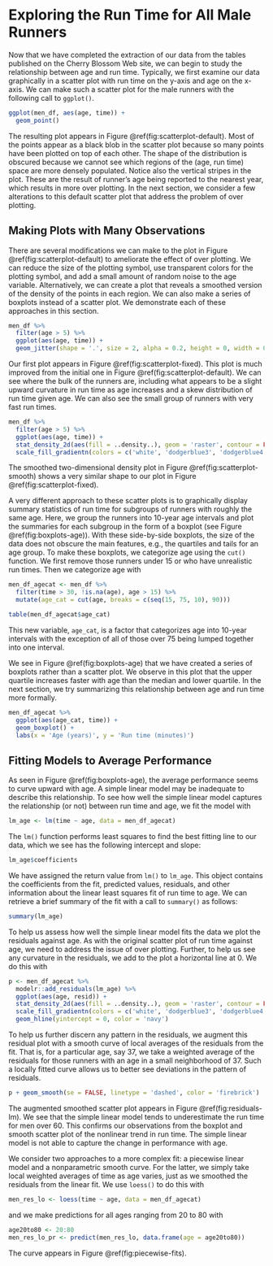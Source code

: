 # Exploring the Run Time for All Male Runners {#exploring}

Now that we have completed the extraction of our data from the tables published on the Cherry Blossom Web site, we can begin to study the relationship between age and run time. Typically, we first examine our data graphically in a scatter plot with run time on the y-axis and age on the x-axis. We can make such a scatter plot for the male runners with the following call to `ggplot()`.

```r
ggplot(men_df, aes(age, time)) +
  geom_point()
```

The resulting plot appears in Figure \@ref(fig:scatterplot-default). Most of the points appear as a black blob in the scatter plot because so many points have been plotted on top of each other. The shape of the distribution is obscured because we cannot see which regions of the (age, run time) space are more densely populated. Notice also the vertical stripes in the plot. These are the result of runner’s age being reported to the nearest year, which results in more over plotting. In the next section, we consider a few alterations to this default scatter plot that address the problem of over plotting.

## Making Plots with Many Observations

There are several modifications we can make to the plot in Figure \@ref(fig:scatterplot-default) to ameliorate the effect of over plotting. We can reduce the size of the plotting symbol, use transparent colors for the plotting symbol, and add a small amount of random noise to the age variable. Alternatively, we can create a plot that reveals a smoothed version of the density of the points in each region. We can also make a series of boxplots instead of a scatter plot. We demonstrate each of these approaches in this section.

```r
men_df %>% 
  filter(age > 5) %>% 
  ggplot(aes(age, time)) +
  geom_jitter(shape = '.', size = 2, alpha = 0.2, height = 0, width = 0.5, color = '#54278f')
```

Our first plot appears in Figure \@ref(fig:scatterplot-fixed). This plot is much improved from the initial one in Figure \@ref(fig:scatterplot-default). We can see where the bulk of the runners are, including what appears to be a slight upward curvature in run time as age increases and a skew distribution of run time given age. We can also see the small group of runners with very fast run times.

```r
men_df %>% 
  filter(age > 5) %>% 
  ggplot(aes(age, time)) +
  stat_density_2d(aes(fill = ..density..), geom = 'raster', contour = FALSE) +
  scale_fill_gradientn(colors = c('white', 'dodgerblue3', 'dodgerblue4'), values = c(0, 0.5, 1))
```

The smoothed two-dimensional density plot in Figure \@ref(fig:scatterplot-smooth) shows a very similar shape to our plot in Figure \@ref(fig:scatterplot-fixed).

A very different approach to these scatter plots is to graphically display summary statistics of run time for subgroups of runners with roughly the same age. Here, we group the runners into 10-year age intervals and plot the summaries for each subgroup in the form of a boxplot (see Figure \@ref(fig:boxplots-age)). With these side-by-side boxplots, the size of the data does not obscure the main features, e.g., the quartiles and tails for an age group. To make these boxplots, we categorize age using the `cut()` function. We first remove those runners under 15 or who have unrealistic run times. Then we categorize age with

```r
men_df_agecat <- men_df %>% 
  filter(time > 30, !is.na(age), age > 15) %>% 
  mutate(age_cat = cut(age, breaks = c(seq(15, 75, 10), 90)))

table(men_df_agecat$age_cat)
```

This new variable, `age_cat`, is a factor that categorizes age into 10-year intervals with the exception of all of those over 75 being lumped together into one interval.

We see in Figure \@ref(fig:boxplots-age) that we have created a series of boxplots rather than a scatter plot. We observe in this plot that the upper quartile increases faster with age than the median and lower quartile. In the next section, we try summarizing this relationship between age and run time more formally.

```r
men_df_agecat %>% 
  ggplot(aes(age_cat, time)) +
  geom_boxplot() +
  labs(x = 'Age (years)', y = 'Run time (minutes)')
```

## Fitting Models to Average Performance

As seen in Figure \@ref(fig:boxplots-age), the average performance seems to curve upward with age. A simple linear model may be inadequate to describe this relationship. To see how well the simple linear model captures the relationship (or not) between run time and age, we fit the model with

```r
lm_age <- lm(time ~ age, data = men_df_agecat)
```

The `lm()` function performs least squares to find the best fitting line to our data, which we see has the following intercept and slope:

```r
lm_age$coefficients
```

We have assigned the return value from `lm()` to `lm_age`. This object contains the coefficients from the fit, predicted values, residuals, and other information about the linear least squares fit of run time to age. We can retrieve a brief summary of the fit with a call to `summary()` as follows:

```r
summary(lm_age)
```

To help us assess how well the simple linear model fits the data we plot the residuals against age. As with the original scatter plot of run time against age, we need to address the issue of over plotting. Further, to help us see any curvature in the residuals, we add to the plot a horizontal line at 0. We do this with

```r
p <- men_df_agecat %>% 
  modelr::add_residuals(lm_age) %>% 
  ggplot(aes(age, resid)) +
  stat_density_2d(aes(fill = ..density..), geom = 'raster', contour = FALSE) +
  scale_fill_gradientn(colors = c('white', 'dodgerblue3', 'dodgerblue4'), values = c(0, 0.5, 1)) +
  geom_hline(yintercept = 0, color = 'navy')
```

To help us further discern any pattern in the residuals, we augment this residual plot with a smooth curve of local averages of the residuals from the fit. That is, for a particular age, say 37, we take a weighted average of the residuals for those runners with an age in a small neighborhood of 37. Such a locally fitted curve allows us to better see deviations in the pattern of residuals.

```r
p + geom_smooth(se = FALSE, linetype = 'dashed', color = 'firebrick')
```

The augmented smoothed scatter plot appears in Figure \@ref(fig:residuals-lm). We see that the simple linear model tends to underestimate the run time for men over 60. This confirms our observations from the boxplot and smooth scatter plot of the nonlinear trend in run time. The simple linear model is not able to capture the change in performance with age.

We consider two approaches to a more complex fit: a piecewise linear model and a nonparametric smooth curve. For the latter, we simply take local weighted averages of time as age varies, just as we smoothed the residuals from the linear fit. We use `loess()` to do this with

```r
men_res_lo <- loess(time ~ age, data = men_df_agecat)
```

and we make predictions for all ages ranging from 20 to 80 with

```r
age20to80 <- 20:80
men_res_lo_pr <- predict(men_res_lo, data.frame(age = age20to80))
```

The curve appears in Figure \@ref(fig:piecewise-fits).